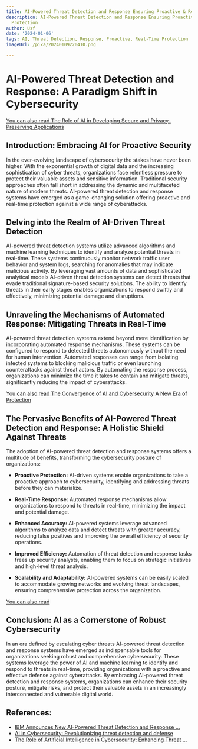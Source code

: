 ```yaml
---
title: AI-Powered Threat Detection and Response Ensuring Proactive & Real-Time Protection
description: AI-Powered Threat Detection and Response Ensuring Proactive & Real-Time
  Protection
author: Usf
date: '2024-01-06'
tags: AI, Threat Detection, Response, Proactive, Real-Time Protection
imageUrl: /pixa/20240109220410.png

---
```

# AI-Powered Threat Detection and Response: A Paradigm Shift  in Cybersecurity

[You can also read The Role  of AI in Developing Secure and Privacy-Preserving Applications](The%20Role%20of%20AI%20in%20Developing%20Secure%20and%20Privacy-Preserving%20Applications)


## Introduction: Embracing  AI for Proactive  Security

In the ever-evolving landscape  of cybersecurity  the  stakes have never been higher. With the exponential  growth of digital data and the increasing  sophistication of  cyber threats, organizations face relentless pressure to protect their valuable assets and sensitive information. Traditional security approaches often fall short in addressing the dynamic and multifaceted nature of modern  threats. AI-powered threat detection and response systems have emerged as a game-changing solution offering proactive and real-time protection against a wide range  of cyberattacks.

## Delving into the Realm  of AI-Driven Threat Detection

AI-powered threat detection systems  utilize advanced algorithms and machine  learning techniques to identify and analyze potential threats in real-time. These systems continuously monitor network traffic user behavior and system logs, searching for anomalies that  may indicate malicious activity. By leveraging vast amounts of data and sophisticated analytical models AI-driven threat detection systems can  detect threats  that evade traditional  signature-based security solutions.  The ability to identify threats in their early stages enables organizations to respond swiftly and effectively, minimizing potential damage and disruptions.

##  Unraveling the Mechanisms of Automated Response:  Mitigating Threats in Real-Time

AI-powered threat detection systems extend beyond  mere identification by incorporating automated response mechanisms. These systems can  be configured to respond to detected threats autonomously without the need for human intervention. Automated responses can range from isolating  infected systems to blocking malicious traffic or even launching counterattacks against threat actors. By automating the response  process, organizations can minimize the time it takes to contain and mitigate threats, significantly reducing the impact of cyberattacks.

[You can also read The Convergence of AI and Cybersecurity A  New Era of Protection](The%20Convergence%20of%20AI%20and%20Cybersecurity%20A%20New%20Era%20of%20Protection)


## The Pervasive Benefits of AI-Powered Threat Detection and Response:  A Holistic Shield Against Threats

The adoption of AI-powered threat  detection and response systems offers a multitude of benefits, transforming  the cybersecurity posture of organizations:

- **Proactive Protection:** AI-driven systems enable organizations  to take a proactive approach to cybersecurity, identifying and addressing threats before they can materialize.

- **Real-Time Response:** Automated response mechanisms allow organizations to respond to  threats in real-time, minimizing the impact and potential damage.

- **Enhanced Accuracy:** AI-powered systems  leverage advanced  algorithms to analyze data and detect  threats with greater  accuracy, reducing  false positives and  improving the  overall efficiency of security operations.

- **Improved  Efficiency:** Automation of threat detection and  response tasks frees up security  analysts, enabling them to focus on strategic initiatives  and high-level threat analysis.

- **Scalability and Adaptability:** AI-powered systems  can be easily scaled to  accommodate growing networks and evolving threat landscapes, ensuring comprehensive  protection across the organization.

[You can also read ]()


## Conclusion: AI as a Cornerstone of Robust Cybersecurity

In an era defined by escalating cyber threats AI-powered threat detection and response systems have emerged as indispensable tools for organizations seeking robust and comprehensive cybersecurity. These systems leverage the power of AI and machine learning  to  identify and respond  to threats in real-time, providing organizations with a  proactive  and effective defense against cyberattacks. By  embracing AI-powered threat detection and response systems, organizations can enhance  their security posture, mitigate risks, and protect their valuable assets in an increasingly interconnected and vulnerable digital world.

## References:
- [IBM Announces New AI-Powered Threat Detection and Response ...](https://newsroom.ibm.com/2023-10-05-IBM-Announces-New-AI-Powered-Threat-Detection-and-Response-Services)
- [AI in Cybersecurity: Revolutionizing threat detection and defense](https://datasciencedojo.com/blog/ai-in-cybersecurity/)
- [The Role of Artificial Intelligence in Cybersecurity: Enhancing Threat ...](https://www.linkedin.com/pulse/role-artificial-intelligence-cybersecurity-enhancing-threat-1c)
